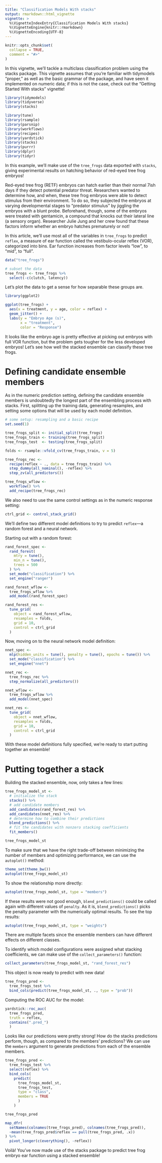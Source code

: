 ```yaml
---
title: "Classification Models With stacks"
output: rmarkdown::html_vignette
vignette: >
  %\VignetteIndexEntry{Classification Models With stacks}
  %\VignetteEngine{knitr::rmarkdown}
  %\VignetteEncoding{UTF-8}
---
```


```r
knitr::opts_chunk$set(
  collapse = TRUE,
  comment = "#>"
)
```

In this vignette, we'll tackle a multiclass classification problem using the stacks package. This vignette assumes that you're familiar with tidymodels "proper," as well as the basic grammar of the package, and have seen it implemented on numeric data; if this is not the case, check out the "Getting Started With stacks" vignette!

```r
library(tidymodels)
library(tidyverse)
library(stacks)
```

```r
library(tune)
library(rsample)
library(parsnip)
library(workflows)
library(recipes)
library(yardstick)
library(stacks)
library(purrr)
library(dplyr)
library(tidyr)
```

In this example, we'll make use of the `tree_frogs` data exported with `stacks`, giving experimental results on hatching behavior of red-eyed tree frog embryos! 

Red-eyed tree frog (RETF) embryos can hatch earlier than their normal 7ish days if they detect potential predator threat. Researchers wanted to determine how, and when, these tree frog embryos were able to detect stimulus from their environment. To do so, they subjected the embryos at varying developmental stages to "predator stimulus" by jiggling the embryos with a blunt probe. Beforehand, though, some of the embryos were treated with gentamicin, a compound that knocks out their lateral line (a sensory organ). Researcher Julie Jung and her crew found that these factors inform whether an embryo hatches prematurely or not!

In this article, we'll use most all of the variables in `tree_frogs` to predict `reflex`, a measure of ear function called the vestibulo-ocular reflex (VOR), categorized into bins. Ear function increases from factor levels "low", to "mid", to "full".

```r
data("tree_frogs")

# subset the data
tree_frogs <- tree_frogs %>%
  select(-c(clutch, latency))
```

Let's plot the data to get a sense for how separable these groups are.

```r
library(ggplot2)

ggplot(tree_frogs) +
  aes(x = treatment, y = age, color = reflex) +
  geom_jitter() +
  labs(y = "Embryo Age (s)", 
       x = "treatment",
       color = "Response")
```

It looks like the embryo age is pretty effective at picking out embryos with full VOR function, but the problem gets tougher for the less developed embryos! Let's see how well the stacked ensemble can classify these tree frogs.

# Defining candidate ensemble members

As in the numeric prediction setting, defining the candidate ensemble members is undoubtedly the longest part of the ensembling process with stacks. First, splitting up the training data, generating resamples, and setting some options that will be used by each model definition.

```r
# some setup: resampling and a basic recipe
set.seed(1)

tree_frogs_split <- initial_split(tree_frogs)
tree_frogs_train <- training(tree_frogs_split)
tree_frogs_test  <- testing(tree_frogs_split)

folds <- rsample::vfold_cv(tree_frogs_train, v = 5)

tree_frogs_rec <- 
  recipe(reflex ~ ., data = tree_frogs_train) %>%
  step_dummy(all_nominal(), -reflex) %>%
  step_zv(all_predictors())

tree_frogs_wflow <- 
  workflow() %>% 
  add_recipe(tree_frogs_rec)
```

We also need to use the same control settings as in the numeric response setting:

```r
ctrl_grid <- control_stack_grid()
```

We'll define two different model definitions to try to predict `reflex`—a random forest and a neural network.

Starting out with a random forest:

```r
rand_forest_spec <- 
  rand_forest(
    mtry = tune(),
    min_n = tune(),
    trees = 500
  ) %>%
  set_mode("classification") %>%
  set_engine("ranger")

rand_forest_wflow <-
  tree_frogs_wflow %>%
  add_model(rand_forest_spec)

rand_forest_res <- 
  tune_grid(
    object = rand_forest_wflow, 
    resamples = folds, 
    grid = 10,
    control = ctrl_grid
  )
```

Now, moving on to the neural network model definition:

```r
nnet_spec <-
  mlp(hidden_units = tune(), penalty = tune(), epochs = tune()) %>%
  set_mode("classification") %>%
  set_engine("nnet")

nnet_rec <- 
  tree_frogs_rec %>% 
  step_normalize(all_predictors())

nnet_wflow <- 
  tree_frogs_wflow %>%
  add_model(nnet_spec)

nnet_res <-
  tune_grid(
    object = nnet_wflow, 
    resamples = folds, 
    grid = 10,
    control = ctrl_grid
  )
```

With these model definitions fully specified, we're ready to start putting together an ensemble!

# Putting together a stack

Building the stacked ensemble, now, only takes a few lines:

```r
tree_frogs_model_st <- 
  # initialize the stack
  stacks() %>%
  # add candidate members
  add_candidates(rand_forest_res) %>%
  add_candidates(nnet_res) %>%
  # determine how to combine their predictions
  blend_predictions() %>%
  # fit the candidates with nonzero stacking coefficients
  fit_members()

tree_frogs_model_st
```

To make sure that we have the right trade-off between minimizing the number of members and optimizing performance, we can use the `autoplot()` method: 

```r
theme_set(theme_bw())
autoplot(tree_frogs_model_st)
```

To show the relationship more directly: 

```r
autoplot(tree_frogs_model_st, type = "members")
```

If these results were not good enough, `blend_predictions()` could be called again with different values of `penalty`. As it is, `blend_predictions()` picks the penalty parameter with the numerically optimal results. To see the top results: 

```r
autoplot(tree_frogs_model_st, type = "weights")
```

There are multiple facets since the ensemble members can have different effects on different classes. 

To identify which model configurations were assigned what stacking coefficients, we can make use of the `collect_parameters()` function:

```r
collect_parameters(tree_frogs_model_st, "rand_forest_res")
```

This object is now ready to predict with new data!

```r
tree_frogs_pred <-
  tree_frogs_test %>%
  bind_cols(predict(tree_frogs_model_st, ., type = "prob"))
```

Computing the ROC AUC for the model:

```r
yardstick::roc_auc(
  tree_frogs_pred,
  truth = reflex,
  contains(".pred_")
  )
```

Looks like our predictions were pretty strong! How do the stacks predictions perform, though, as compared to the members' predictions? We can use the `members` argument to generate predictions from each of the ensemble members.

```r
tree_frogs_pred <-
  tree_frogs_test %>%
  select(reflex) %>%
  bind_cols(
    predict(
      tree_frogs_model_st,
      tree_frogs_test,
      type = "class",
      members = TRUE
      )
    )

tree_frogs_pred

map_dfr(
  setNames(colnames(tree_frogs_pred), colnames(tree_frogs_pred)),
  ~mean(tree_frogs_pred$reflex == pull(tree_frogs_pred, .x))
) %>%
  pivot_longer(c(everything(), -reflex))
```

Voilà! You've now made use of the stacks package to predict tree frog embryo ear function using a stacked ensemble!  
